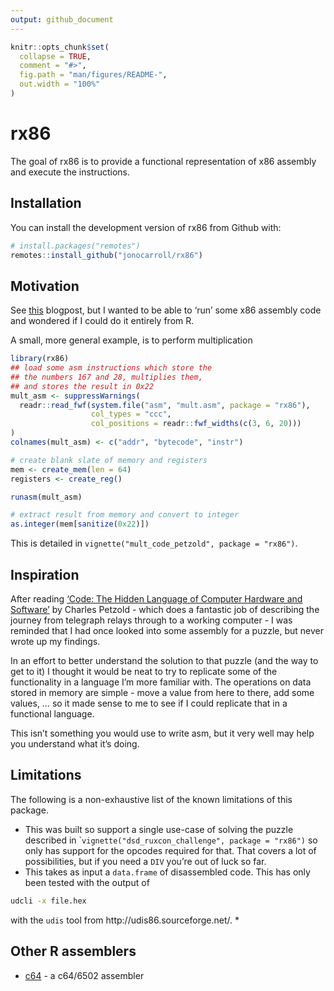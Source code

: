 ```yaml
---
output: github_document
---
```


<!-- README.md is generated from README.Rmd. Please edit that file -->

```r
knitr::opts_chunk$set(
  collapse = TRUE,
  comment = "#>",
  fig.path = "man/figures/README-",
  out.width = "100%"
)
```

# rx86

<!-- badges: start -->
<!-- badges: end -->

The goal of rx86 is to provide a functional representation of x86 assembly 
and execute the instructions.

## Installation

You can install the development version of rx86 from Github with:

``` r
# install.packages("remotes")
remotes::install_github("jonocarroll/rx86")
```

## Motivation

See [this]() blogpost, but I wanted to be able to 'run' some x86 assembly code and 
wondered if I could do it entirely from R.

A small, more general example, is to perform multiplication
```r
library(rx86)
## load some asm instructions which store the 
## the numbers 167 and 28, multiplies them, 
## and stores the result in 0x22
mult_asm <- suppressWarnings(
  readr::read_fwf(system.file("asm", "mult.asm", package = "rx86"), 
                  col_types = "ccc",
                  col_positions = readr::fwf_widths(c(3, 6, 20)))
)
colnames(mult_asm) <- c("addr", "bytecode", "instr")

# create blank slate of memory and registers
mem <- create_mem(len = 64)
registers <- create_reg()

runasm(mult_asm)

# extract result from memory and convert to integer
as.integer(mem[sanitize(0x22)])
```

This is detailed in `vignette("mult_code_petzold", package = "rx86")`.

## Inspiration

After reading ['Code: The Hidden Language of Computer Hardware and Software'](https://en.wikipedia.org/wiki/Code:_The_Hidden_Language_of_Computer_Hardware_and_Software) by Charles Petzold - which does a fantastic job of describing 
the journey from telegraph relays through to a working computer - I was reminded that 
I had once looked into some assembly for a puzzle, but never wrote up my findings.

In an effort to better understand the solution to that puzzle (and the way to get to it) I thought it would be neat to try to replicate some of the functionality in a language I'm more familiar with. The operations on data stored in memory are simple - move a value from here to there, add some values, ... so it made sense to me to 
see if I could replicate that in a functional language.

This isn't something you would use to write asm, but it very well may help you understand what it's doing.

## Limitations

The following is a non-exhaustive list of the known limitations of this package.

* This was built so support a single use-case of solving the puzzle described in 
``vignette("dsd_ruxcon_challenge", package = "rx86")` so only has support for the
opcodes required for that. That covers a lot of possibilities, but if you need a 
`DIV` you're out of luck so far.
* This takes as input a `data.frame` of disassembled code. This has only been tested
with the output of 
```bash
udcli -x file.hex
```
with the `udis` tool from http://udis86.sourceforge.net/.
* 

## Other R assemblers
 * [c64](https://github.com/coolbutuseless/r64) - a c64/6502 assembler
